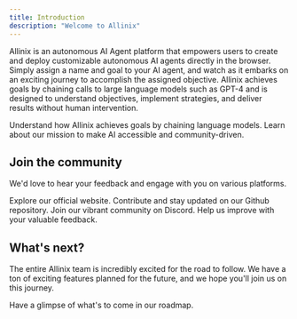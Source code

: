 ```yaml
---
title: Introduction
description: "Welcome to Allinix"
---
```


Allinix is an autonomous AI Agent platform that empowers users to create
and deploy customizable autonomous AI agents directly in the browser. Simply assign
a name and goal to your AI agent, and watch as it embarks on an exciting journey to accomplish the assigned objective.
Allinix achieves goals by chaining calls to large language models such as GPT-4 and is designed to understand
objectives, implement strategies, and deliver results without human intervention.

<CardGroup cols={2}>
  <Card title="How It Works" icon="chart-mixed" href="/essentials/usecases">
    Understand how Allinix achieves goals by chaining language models.
  </Card>
  <Card title="Our Philosophy" icon="globe" href="/other/philosophy">
    Learn about our mission to make AI accessible and community-driven.
  </Card>
</CardGroup>

## Join the community

We'd love to hear your feedback and engage with you on various platforms.

<CardGroup cols={2}>
  <Card
    title="Allinix Website"
    icon="browser"
    href="https://allinix.allinix.ai/"
  >
    Explore our official website.
  </Card>
  <Card title="Github" icon="github" href="https://github.com/allinix/Allinix">
    Contribute and stay updated on our Github repository.
  </Card>
  <Card title="Discord" icon="discord" href="https://discord.gg/jdSBAnmdnY">
    Join our vibrant community on Discord.
  </Card>
  <Card
    title="Google Survey"
    icon="google"
    href="https://docs.google.com/forms/d/e/1FAIpQLSfPUfwatxhnH4K-mFD-uOexz0vqUh6PDA8N6tpuowVKIEM_nA/viewform"
  >
    Help us improve with your valuable feedback.
  </Card>
</CardGroup>

## What's next?

The entire Allinix team is incredibly excited for the road to follow. We have a ton of exciting features planned for the future, and we hope you'll join us on this journey.

<Card title="Roadmap" icon="map" href="/essentials/roadmap">
  Have a glimpse of what's to come in our roadmap.
</Card>
